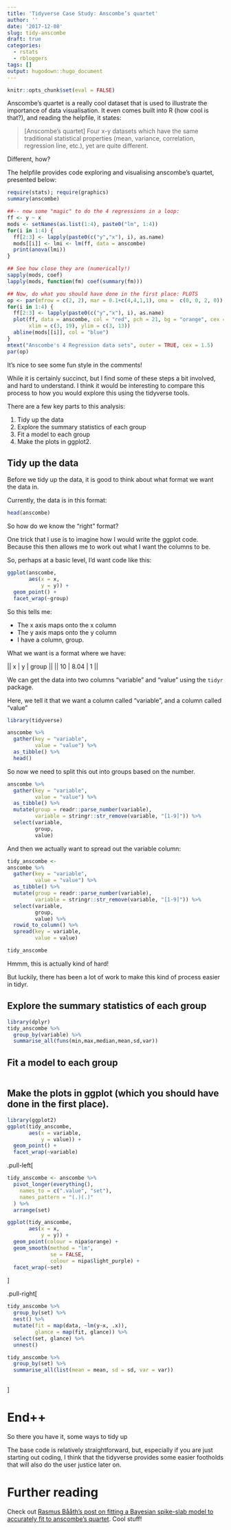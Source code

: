 ```yaml
---
title: 'Tidyverse Case Study: Anscombe’s quartet'
author: ''
date: '2017-12-08'
slug: tidy-anscombe
draft: true
categories:
  - rstats
  - rbloggers
tags: []
output: hugodown::hugo_document
---
```


```r
knitr::opts_chunk$set(eval = FALSE)
```


Anscombe's quartet is a really cool dataset that is used to illustrate
the importance of data visualisation. It even comes built into R (how cool is that?), and reading the helpfile, it states:

> [Anscombe's quartet] Four x-y datasets which have the same traditional statistical properties (mean, variance, correlation, regression line, etc.), yet are quite different.

Different, how?

The helpfile provides code exploring and visualising anscombe's quartet, presented below:

```r
require(stats); require(graphics)
summary(anscombe)

##-- now some "magic" to do the 4 regressions in a loop:
ff <- y ~ x
mods <- setNames(as.list(1:4), paste0("lm", 1:4))
for(i in 1:4) {
  ff[2:3] <- lapply(paste0(c("y","x"), i), as.name)
  mods[[i]] <- lmi <- lm(ff, data = anscombe)
  print(anova(lmi))
}

## See how close they are (numerically!)
sapply(mods, coef)
lapply(mods, function(fm) coef(summary(fm)))

## Now, do what you should have done in the first place: PLOTS
op <- par(mfrow = c(2, 2), mar = 0.1+c(4,4,1,1), oma =  c(0, 0, 2, 0))
for(i in 1:4) {
  ff[2:3] <- lapply(paste0(c("y","x"), i), as.name)
  plot(ff, data = anscombe, col = "red", pch = 21, bg = "orange", cex = 1.2,
       xlim = c(3, 19), ylim = c(3, 13))
  abline(mods[[i]], col = "blue")
}
mtext("Anscombe's 4 Regression data sets", outer = TRUE, cex = 1.5)
par(op)

```

It's nice to see some fun style in the comments!

While it is certainly succinct, but I find some of these steps a bit involved, and hard to understand. I think it would be interesting to
compare this process to how you would explore this using the tidyverse tools.

There are a few key parts to this analysis:

1. Tidy up the data
1. Explore the summary statistics of each group
1. Fit a model to each group
1. Make the plots in ggplot2.

## Tidy up the data

Before we tidy up the data, it is good to think about what format we want the data in.

Currently, the data is in this format:

```r
head(anscombe)
```

So how do we know the "right" format? 

One trick that I use is to imagine how I would write the ggplot code. Because this then allows me to work out what I want the columns to be.

So, perhaps at a basic level, I'd want code like this:

```r
ggplot(anscombe,
       aes(x = x,
           y = y)) + 
  geom_point() + 
  facet_wrap(~group)
```

So this tells me:

* The x axis maps onto the x column
* The y axis maps onto the y column
* I have a column, group.

What we want is a format where we have:

|| x   | y    | group ||
|| 10  | 8.04 | 1     ||

We can get the data into two columns "variable" and "value" using the `tidyr` package.

Here, we tell it that we want a column called "variable", and a column called "value"

```r
library(tidyverse)

anscombe %>% 
  gather(key = "variable",
         value = "value") %>%
  as_tibble() %>%
  head()

```

So now we need to split this out into groups based on the number.

```r
anscombe %>% 
  gather(key = "variable",
         value = "value") %>%
  as_tibble() %>%
  mutate(group = readr::parse_number(variable),
         variable = stringr::str_remove(variable, "[1-9]")) %>%
  select(variable,
         group,
         value)

```

And then we actually want to spread out the variable column:

```r
tidy_anscombe <- 
anscombe %>% 
  gather(key = "variable",
         value = "value") %>%
  as_tibble() %>%
  mutate(group = readr::parse_number(variable),
         variable = stringr::str_remove(variable, "[1-9]")) %>%
  select(variable,
         group,
         value) %>%
  rowid_to_column() %>%
  spread(key = variable,
         value = value)

tidy_anscombe
```

Hmmm, this is actually kind of hard!

But luckily, there has been a lot of work to make this kind of process easier in tidyr.

## Explore the summary statistics of each group

```r
library(dplyr)
tidy_anscombe %>%
  group_by(variable) %>%
  summarise_all(funs(min,max,median,mean,sd,var))

```

## Fit a model to each group

```r

```

## Make the plots in ggplot (which you should have done in the first place).

```r
library(ggplot2)
ggplot(tidy_anscombe,
       aes(x = variable,
           y = value)) +
  geom_point() + 
  facet_wrap(~variable)

```


.pull-left[
```r
tidy_anscombe <- anscombe %>% 
  pivot_longer(everything(), 
    names_to = c(".value", "set"), 
    names_pattern = "(.)(.)"
  ) %>% 
  arrange(set)

ggplot(tidy_anscombe,
       aes(x = x,
           y = y)) + 
  geom_point(colour = nipa$orange) + 
  geom_smooth(method = "lm",
              se = FALSE,
              colour = nipa$light_purple) + 
  facet_wrap(~set)
```
]

.pull-right[
```r
tidy_anscombe %>% 
  group_by(set) %>% 
  nest() %>% 
  mutate(fit = map(data, ~lm(y~x, .x)),
         glance = map(fit, glance)) %>% 
  select(set, glance) %>% 
  unnest()

tidy_anscombe %>% 
  group_by(set) %>% 
  summarise_all(list(mean = mean, sd = sd, var = var))
  
```
]


# End++

So there you have it, some ways to tidy up

The base code is relatively straightforward, but, especially if you are just
starting out coding, I think that the tidyverse provides some easier footholds
that will also do the user justice later on.

# Further reading

Check out [Rasmus Bååth's post on fitting a Bayesian spike-slab model to 
accurately fit to anscombe's quartet](). Cool stuff!
